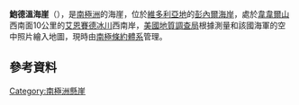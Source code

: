 {{Coord|72|6|S|169|27|E|source:GNIS|display=title}}

'''鮑德溫海崖'''（{{lang-en|Baldwin Bluff}}），是[[南極洲|南極洲]]的海崖，位於[[維多利亞地|維多利亞地]]的[[彭內爾海岸|彭內爾海岸]]，處於[[韋韋爾山|韋韋爾山]]西南面10公里的[[艾恩賽德冰川|艾恩賽德冰川]]西南岸，[[美國地質調查局|美國地質調查局]]根據測量和該國海軍的空中照片繪入地圖，現時由[[南極條約體系|南極條約體系]]管理。

==參考資料==
{{cite gnis | type = antarid | id = 894| name = Baldwin Bluff | accessdate = 2011-05-18}}

[[Category:南極洲懸崖|Category:南極洲懸崖]]


{{Antarctica-geo-stub}}